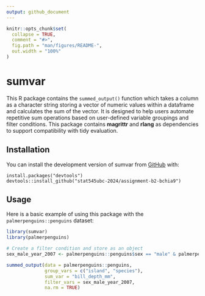 ```yaml
---
output: github_document
---
```


<!-- README.md is generated from README.Rmd. Please edit that file -->

```r
knitr::opts_chunk$set(
  collapse = TRUE,
  comment = "#>",
  fig.path = "man/figures/README-",
  out.width = "100%"
)
```

# sumvar

<!-- badges: start -->

<!-- badges: end -->

This R package contains the `summed_output()` function which takes a column as a character string storing a vector of numeric values within a dataframe and calculates the sum of the vector. It is designed to help users automate repetitive sum operations based on user-defined variable groupings and filter conditions. This package contains **magrittr** and **rlang** as dependencies to support compatibility with tidy evaluation.

## Installation

You can install the development version of sumvar from [GitHub](https://github.com/stat545ubc-2024/assignment-b2-bchia9) with:

```         
install.packages("devtools")
devtools::install_github("stat545ubc-2024/assignment-b2-bchia9")
```

## Usage

Here is a basic example of using this package with the `palmerpenguins::penguins` dataset:

```r
library(sumvar)
library(palmerpenguins)

# Create a filter condition and store as an object
sex_male_year_2007 <- palmerpenguins::penguins$sex == "male" & palmerpenguins::penguins$year == 2007

summed_output(data = palmerpenguins::penguins,
              group_vars = c("island", "species"),
              sum_var = "bill_depth_mm",
              filter_vars = sex_male_year_2007,
              na.rm = TRUE)



```
